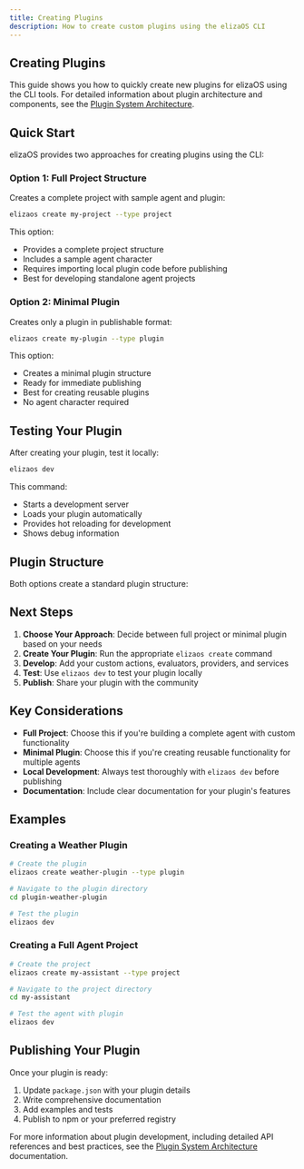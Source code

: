 ```yaml
---
title: Creating Plugins
description: How to create custom plugins using the elizaOS CLI
---
```


## Creating Plugins

This guide shows you how to quickly create new plugins for elizaOS using the CLI tools. For detailed
information about plugin architecture and components, see the
[Plugin System Architecture](/docs/core-concepts/architecture/plugin-system).

## Quick Start

elizaOS provides two approaches for creating plugins using the CLI:

### Option 1: Full Project Structure

Creates a complete project with sample agent and plugin:

```bash
elizaos create my-project --type project
```

This option:

- Provides a complete project structure
- Includes a sample agent character
- Requires importing local plugin code before publishing
- Best for developing standalone agent projects

### Option 2: Minimal Plugin

Creates only a plugin in publishable format:

```bash
elizaos create my-plugin --type plugin
```

This option:

- Creates a minimal plugin structure
- Ready for immediate publishing
- Best for creating reusable plugins
- No agent character required

## Testing Your Plugin

After creating your plugin, test it locally:

```bash
elizaos dev
```

This command:

- Starts a development server
- Loads your plugin automatically
- Provides hot reloading for development
- Shows debug information

## Plugin Structure

Both options create a standard plugin structure:

<Files>
  <Folder name="my-plugin">
    <Folder name="src">
      <Folder name="actions" />
      <Folder name="evaluators" />
      <Folder name="providers" />
      <Folder name="services" />
      <File name="index.ts" />
      <File name="plugin.ts" />
    </Folder>
    <File name="package.json" />
    <File name="tsconfig.json" />
    <File name="README.md" />
  </Folder>
</Files>

## Next Steps

1. **Choose Your Approach**: Decide between full project or minimal plugin based on your needs
2. **Create Your Plugin**: Run the appropriate `elizaos create` command
3. **Develop**: Add your custom actions, evaluators, providers, and services
4. **Test**: Use `elizaos dev` to test your plugin locally
5. **Publish**: Share your plugin with the community

## Key Considerations

- **Full Project**: Choose this if you're building a complete agent with custom functionality
- **Minimal Plugin**: Choose this if you're creating reusable functionality for multiple agents
- **Local Development**: Always test thoroughly with `elizaos dev` before publishing
- **Documentation**: Include clear documentation for your plugin's features

## Examples

### Creating a Weather Plugin

```bash
# Create the plugin
elizaos create weather-plugin --type plugin

# Navigate to the plugin directory
cd plugin-weather-plugin

# Test the plugin
elizaos dev
```

### Creating a Full Agent Project

```bash
# Create the project
elizaos create my-assistant --type project

# Navigate to the project directory
cd my-assistant

# Test the agent with plugin
elizaos dev
```

## Publishing Your Plugin

Once your plugin is ready:

1. Update `package.json` with your plugin details
2. Write comprehensive documentation
3. Add examples and tests
4. Publish to npm or your preferred registry

For more information about plugin development, including detailed API references and best practices,
see the [Plugin System Architecture](/docs/core-concepts/architecture/plugin-system) documentation.
